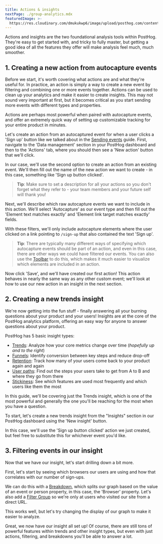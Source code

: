 ```yaml
---
title: Actions & insights
nextPage: ./group-analytics.mdx
featuredImage: >-
  https://res.cloudinary.com/dmukukwp6/image/upload/posthog.com/contents/docs/getting-started/images/docs-actions.png
---
```








Actions and insights are the two foundational analysis tools within PostHog.
They're easy to get started with, and tricky to fully master, but getting a good idea of all the features they offer will make analysis feel much, much smoother.

## 1. Creating a new action from autocapture events

Before we start, it's worth covering what actions are and what they're useful for. In practice, an action is simply a way to create a new event by filtering and combining one or more events together.
Actions can be used to clean up your analytics and make it easier to create insights.
This may not sound very important at first, but it becomes critical as you start sending more events with different types and properties.

Actions are perhaps most powerful when paired with autocapture events, and offer an extremely quick way of setting up customizable tracking for your entire product in minutes.

Let's create an action from an autocaptured event for when a user clicks a 'Sign up' button like we talked about in the [Sending events](/docs/getting-started/send-events) guide.
First, navigate to the 'Data management' section in your PostHog dashboard and then to the 'Actions' tab, where you should then see a 'New action' button that we'll click.

<ProductScreenshot
  imageLight={CreateNewActionLight} 
  imageDark={CreateNewActionDark} 
  alt="Modal with two buttons: 'Inspect element on your site' and 'From event or pageview'"
  classes="rounded"
/>

In our case, we'll use the second option to create an action from an existing event. We'll then fill out the name of the new action we want to create - in this case, something like 'Sign up button clicked'.

<ProductScreenshot
  imageLight={NamingTheActionLight} 
  imageDark={NamingTheActionDark} 
  alt="Form to create a new action, with 'Sign up button clicked' set as the name" 
  classes="rounded"
/>

> **Tip**: Make sure to set a description for all your actions so you don't forget what they refer to - your team members and your future self will thank you!

Next, we'll describe which raw autocapture events we want to include in this action.
We'll select 'Autocapture' as our event type and then fill out the 'Element text matches exactly' and 'Element link target matches exactly' fields.

<ProductScreenshot
  imageLight={MatchGroupLight} 
  imageDark={MatchGroupDark} 
  alt="Form with the field 'Link target equals' and 'Text equals' set to '/sign-up' and 'Sign up' respectively" 
  classes="rounded"
/>

With these filters, we'll only include autocapture elements where the user clicked on a link pointing to `/sign-up` that also contained the text 'Sign up'.

> **Tip**: There are typically many different ways of specifying which autocapture events should be part of an action, and even in this case, there are other ways we could have filtered our events.
> You can also use the [Toolbar](/manual/toolbar) to do this, which makes it much easier to visualize which elements are included in an action.

Now click 'Save', and we'll have created our first action! This action behaves in nearly the same way as any other custom event; we'll look at how to use our new action in an insight in the next section.

## 2. Creating a new trends insight

We're now getting into the fun stuff - finally answering all your burning questions about your product and your users!
Insights are at the core of the PostHog analytics platform, offering an easy way for anyone to answer questions about your product.

PostHog has 5 basic insight types:

-   [Trends](/docs/product-analytics/trends/overview): Analyze how your core metrics change over time (_hopefully up and to the right_)
-   [Funnels](/docs/product-analytics/funnels): Identify conversion between key steps and reduce drop-off
-   [Retention](/docs/product-analytics/retention): Track how many of your users come back to your product again and again
-   [User paths](/docs/product-analytics/paths): Find out the steps your users take to get from A to B and where they go from there
-   [Stickiness](/docs/product-analytics/stickiness): See which features are used most frequently and which users like them the most

In this guide, we'll be covering just the Trends insight, which is one of the most powerful and generally the one you'll be reaching for the most when you have a question.

To start, let's create a new trends insight from the "Insights" section in our PostHog dashboard using the 'New insight' button.

<ProductScreenshot
  imageLight={NewInsightLight} 
  imageDark={NewInsightDark} 
  alt="Newly created trends insight with the 'Sign up button clicked' event" 
  classes="rounded"
/>

In this case, we'll use the 'Sign up button clicked' action we just created, but feel free to substitute this for whichever event you'd like.

## 3. Filtering events in our insight

Now that we have our insight, let's start drilling down a bit more.

First, let's start by seeing which browsers our users are using and how that correlates with our number of sign-ups.

<ProductScreenshot
  imageLight={FilterReferrerAndBreakdownLight} 
  imageDark={FilterReferrerAndBreakdownDark} 
  alt="Filter group for only direct referrers and breaking down by the browser" 
  classes="rounded"
/>

We can do this with a [Breakdown](/manual/trends#breaking-down-by-properties), which splits our graph based on the value of an event or person property, in this case, the 'Browser' property.
Let's also add a [Filter Group](/manual/trends#filter-groups) so we're only at users who visited our site from a direct URL.

This works well, but let's try changing the display of our graph to make it easier to analyze.

<ProductScreenshot
  imageLight={BrokenDownTrendBarLight} 
  imageDark={BrokenDownTrendBarDark} 
  alt="Broken down trend in bar chart over last 7 days" 
  classes="rounded"
/>

Great, we now have our insight all set up!
Of course, there are still tons of powerful features within trends and other insight types, but even with just actions, filtering, and breakdowns you'll be able to answer a lot.
